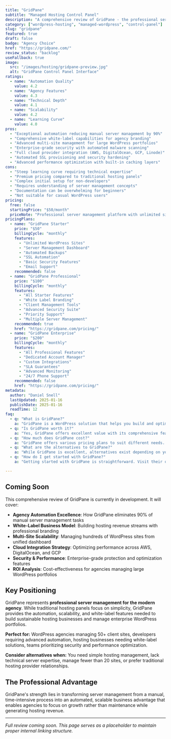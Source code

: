 ```yaml
---
title: "GridPane"
subtitle: "Managed Hosting Control Panel"
description: "A comprehensive review of GridPane - the professional server management platform designed for agencies and developers, offering automated WordPress hosting, white-label solutions, and enterprise-grade scalability."
category: ["wordpress-hosting", "managed-wordpress", "control-panel"]
slug: "gridpane"
featured: true
draft: false
badge: "Agency Choice"
href: "https://gridpane.com/"
review_status: "backlog"
useFallback: true
image:
  src: "/images/hosting/gridpane-preview.jpg"
  alt: "GridPane Control Panel Interface"
ratings:
  - name: "Automation Quality"
    value: 4.2
  - name: "Agency Features"
    value: 4.3
  - name: "Technical Depth"
    value: 4.1
  - name: "Scalability"
    value: 4.2
  - name: "Learning Curve"
    value: 4.0
pros:
  - "Exceptional automation reducing manual server management by 90%"
  - "Comprehensive white-label capabilities for agency branding"
  - "Advanced multi-site management for large WordPress portfolios"
  - "Enterprise-grade security with automated malware scanning"
  - "Full cloud provider integration (AWS, DigitalOcean, GCP, Linode)"
  - "Automated SSL provisioning and security hardening"
  - "Advanced performance optimization with built-in caching layers"
cons:
  - "Steep learning curve requiring technical expertise"
  - "Premium pricing compared to traditional hosting panels"
  - "Complex initial setup for non-developers"
  - "Requires understanding of server management concepts"
  - "Documentation can be overwhelming for beginners"
  - "Not suitable for casual WordPress users"
pricing:
  free: false
  startingPrice: "$50/month"
  priceNote: "Professional server management platform with unlimited sites per server"
pricingPlans:
  - name: "GridPane Starter"
    price: "$50"
    billingCycle: "monthly"
    features:
      - "Unlimited WordPress Sites"
      - "Server Management Dashboard"
      - "Automated Backups"
      - "SSL Automation"
      - "Basic Security Features"
      - "Email Support"
    recommended: false
  - name: "GridPane Professional"
    price: "$100"
    billingCycle: "monthly"
    features:
      - "All Starter Features"
      - "White Label Branding"
      - "Client Management Tools"
      - "Advanced Security Suite"
      - "Priority Support"
      - "Multiple Server Management"
    recommended: true
    href: "https://gridpane.com/pricing/"
  - name: "GridPane Enterprise"
    price: "$200"
    billingCycle: "monthly"
    features:
      - "All Professional Features"
      - "Dedicated Account Manager"
      - "Custom Integrations"
      - "SLA Guarantees"
      - "Advanced Monitoring"
      - "24/7 Phone Support"
    recommended: false
    href: "https://gridpane.com/pricing/"
metadata:
  author: "Daniel Snell"
  lastUpdated: 2025-01-16
  publishDate: 2025-01-16
  readTime: 12
faq:
  - q: "What is GridPane?"
    a: "GridPane is a WordPress solution that helps you build and optimize your website with powerful features and excellent performance."
  - q: "Is GridPane worth it?"
    a: "Yes, GridPane offers excellent value with its comprehensive feature set, regular updates, and reliable support. It's a solid investment for serious WordPress users."
  - q: "How much does GridPane cost?"
    a: "GridPane offers various pricing plans to suit different needs. Check their official website for current pricing and special offers."
  - q: "What are the alternatives to GridPane?"
    a: "While GridPane is excellent, alternatives exist depending on your specific needs. Consider your requirements for features, budget, and ease of use when comparing options."
  - q: "How do I get started with GridPane?"
    a: "Getting started with GridPane is straightforward. Visit their official website, choose a plan that fits your needs, and follow their setup documentation or tutorials."

---
```


## Coming Soon

This comprehensive review of GridPane is currently in development. It will cover:

- **Agency Automation Excellence**: How GridPane eliminates 90% of manual server management tasks
- **White-Label Business Model**: Building hosting revenue streams with professional branding
- **Multi-Site Scalability**: Managing hundreds of WordPress sites from unified dashboard
- **Cloud Integration Strategy**: Optimizing performance across AWS, DigitalOcean, and GCP
- **Security & Performance**: Enterprise-grade protection and optimization features
- **ROI Analysis**: Cost-effectiveness for agencies managing large WordPress portfolios

## Key Positioning

GridPane represents **professional server management for the modern agency**. While traditional hosting panels focus on simplicity, GridPane provides the automation, scalability, and white-label features needed to build sustainable hosting businesses and manage enterprise WordPress portfolios.

**Perfect for:** WordPress agencies managing 50+ client sites, developers requiring advanced automation, hosting businesses needing white-label solutions, teams prioritizing security and performance optimization.

**Consider alternatives when:** You need simple hosting management, lack technical server expertise, manage fewer than 20 sites, or prefer traditional hosting provider relationships.

## The Professional Advantage

GridPane's strength lies in transforming server management from a manual, time-intensive process into an automated, scalable business advantage that enables agencies to focus on growth rather than maintenance while generating hosting revenue.

---

*Full review coming soon. This page serves as a placeholder to maintain proper internal linking structure.*